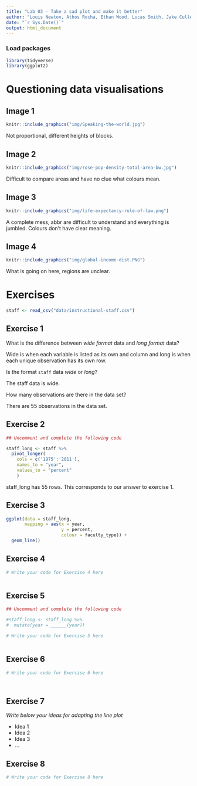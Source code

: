 ```yaml
---
title: "Lab 03 - Take a sad plot and make it better"
author: "Louis Newton, Athos Rocha, Ethan Wood, Lucas Smith, Jake Cullen and Aniruddh Iyer - IDS Team 6"
date: "`r Sys.Date()`"
output: html_document
---
```


### Load packages

```r
library(tidyverse)
library(ggplot2)
```


# Questioning data visualisations

## Image 1

```r
knitr::include_graphics("img/Speaking-the-world.jpg")
```

Not proportional, different heights of blocks.




## Image 2

```r
knitr::include_graphics("img/rose-pop-density-total-area-bw.jpg")
```

Difficult to compare areas and have no clue what colours mean.



## Image 3

```r
knitr::include_graphics("img/life-expectancy-rule-of-law.png")
```

A complete mess, abbr are difficult to understand and everything is jumbled. Colours don't have clear meaning.




## Image 4

```r
knitr::include_graphics("img/global-income-dist.PNG")
```

What is going on here, regions are unclear.





# Exercises

```r
staff <- read_csv("data/instructional-staff.csv")
```


## Exercise 1

What is the difference between *wide format* data and *long format* data?

Wide is when each variable is listed as its own and column and long is when each unique observation has its own row.

Is the format `staff` data *wide* or *long*?

The staff data is wide.

How many observations are there in the data set?

There are 55 observations in the data set.

## Exercise 2

```r
## Uncomment and complete the following code

staff_long <- staff %>%
  pivot_longer(
    cols = c('1975':'2011'),
    names_to = "year",
    values_to = "percent"
    )

```
staff_long has 55 rows. This corresponds to our answer to exercise 1.

## Exercise 3

```r
ggplot(data = staff_long,
       mapping = aes(x = year, 
                     y = percent, 
                     colour = faculty_type)) +
  geom_line()

```

## Exercise 4

```r
# Write your code for Exercise 4 here



```

## Exercise 5

```r
## Uncomment and complete the following code

#staff_long <- staff_long %>%
#  mutate(year = ______(year))
```


```r
# Write your code for Exercise 5 here



```

## Exercise 6

```r
# Write your code for Exercise 6 here




```

## Exercise 7

_Write below your ideas for adapting the line plot_

* Idea 1
* Idea 2
* Idea 3
* ...


## Exercise 8

```r
# Write your code for Exercise 8 here



```

